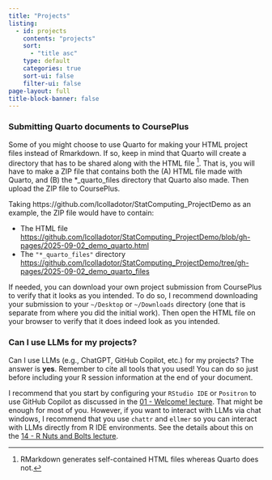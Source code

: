 ```yaml
---
title: "Projects"
listing:
  - id: projects
    contents: "projects"
    sort:
      - "title asc"
    type: default
    categories: true
    sort-ui: false
    filter-ui: false
page-layout: full
title-block-banner: false
---
```



::: callout-tip
### Submitting Quarto documents to CoursePlus

Some of you might choose to use Quarto for making your HTML project files instead of Rmarkdown. If so, keep in mind that Quarto will create a directory that has to be shared along with the HTML file ^[RMarkdown generates self-contained HTML files whereas Quarto does not.]. That is, you will have to make a ZIP file that contains both the (A) HTML file made with Quarto, and (B) the *_quarto_files directory that Quarto also made. Then upload the ZIP file to CoursePlus.

Taking https://github.com/lcolladotor/StatComputing_ProjectDemo as an example, the ZIP file would have to contain:

* The HTML file <https://github.com/lcolladotor/StatComputing_ProjectDemo/blob/gh-pages/2025-09-02_demo_quarto.html>
* The `"*_quarto_files"` directory <https://github.com/lcolladotor/StatComputing_ProjectDemo/tree/gh-pages/2025-09-02_demo_quarto_files>


If needed, you can download your own project submission from CoursePlus to verify that it looks as you intended. To do so, I recommend downloading your submission to your `~/Desktop` or `~/Downloads` directory (one that is separate from where you did the initial work). Then open the HTML file on your browser to verify that it does indeed look as you intended.
:::

::: callout-note
### Can I use LLMs for my projects?

Can I use LLMs (e.g., ChatGPT, GitHub Copilot, etc.) for my projects? The answer is **yes**. Remember to cite all tools that you used! You can do so just before including your R session information at the end of your document.

I recommend that you start by configuring your `RStudio IDE` or `Positron` to use GitHub Copilot as discussed in the [01 - Welcome! lecture](posts/01-welcome/#how-to-apply-for-github-education-and-configure-github-copilot). That might be enough for most of you. However, if you want to interact with LLMs via chat windows, I recommend that you use `chattr` and `ellmer` so you can interact with LLMs directly from R IDE environments. See the details about this on the [14 - R Nuts and Bolts lecture](posts/14-r-nuts-and-bolts/#interacting-with-llms-in-rstudio-ide-positron).

:::